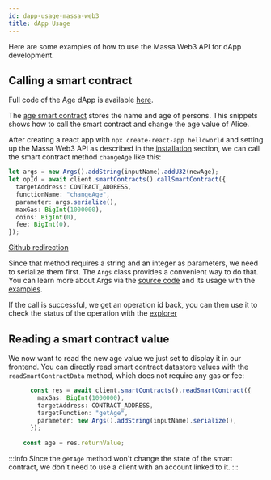 ```yaml
---
id: dapp-usage-massa-web3
title: dApp Usage
---
```


Here are some examples of how to use the Massa Web3 API for dApp development.

## Calling a smart contract

Full code of the Age dApp is available [here](https://github.com/massalabs/massa-sc-examples/tree/main/age).

The [age smart contract](https://github.com/massalabs/massa-sc-examples/blob/main/age/contracts/assembly/contracts/main.ts) stores the name and age of persons.
This snippets shows how to call the smart contract and change the age value of Alice.

After creating a react app with `npx create-react-app helloworld` and setting up the Massa Web3 API as described in the
[installation](/docs/build/massa-web3#installation) section, we can call the smart contract method `changeAge` like this:

```typescript
let args = new Args().addString(inputName).addU32(newAge);
let opId = await client.smartContracts().callSmartContract({
  targetAddress: CONTRACT_ADDRESS,
  functionName: "changeAge",
  parameter: args.serialize(),
  maxGas: BigInt(1000000),
  coins: BigInt(0),
  fee: BigInt(0),
});
```
[Github redirection](https://github.com/massalabs/massa-sc-examples/blob/age/react/src/App.tsx#L42)

Since that method requires a string and an integer as parameters, we need to serialize them first. The `Args` class 
provides a convenient way to do that. You can learn more about Args via the [source code](https://github.com/massalabs/web3-utils/blob/main/src/arguments.ts#L42)
and its usage with the [examples](https://github.com/massalabs/massa-sc-examples/).

If the call is successful, we get an operation id back, you can then use it to check the status of the operation with the [explorer](https://buildnet.massa.net/#explorer)

## Reading a smart contract value

We now want to read the new age value we just set to display it in our frontend. You can directly read smart contract datastore values
 with the `readSmartContractData` method, which does not require any gas or fee:

```typescript
      const res = await client.smartContracts().readSmartContract({
        maxGas: BigInt(1000000),
        targetAddress: CONTRACT_ADDRESS,
        targetFunction: "getAge",
        parameter: new Args().addString(inputName).serialize(),
      });
    
    const age = res.returnValue;
```

:::info
Since the `getAge` method won't change the state of the smart contract, we don't need to use a client with an account linked to it.
:::